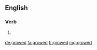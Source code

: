 ==English==

===Verb===
{{head|en|verb form}}

# {{context|US|dialect|lang=en}} {{en-past of|grow}}

[[de:growed]]
[[fa:growed]]
[[fr:growed]]
[[mg:growed]]